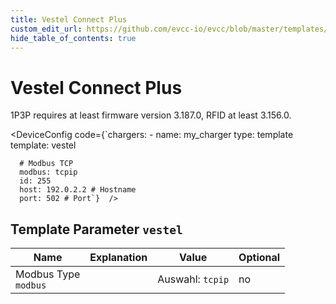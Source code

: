 ```yaml
---
title: Vestel Connect Plus
custom_edit_url: https://github.com/evcc-io/evcc/blob/master/templates/definition/charger/vestel.yaml
hide_table_of_contents: true
---
```



# Vestel Connect Plus

<div className="device-detail-container">
  <div className="device-detail-content">
    <DeviceFeatures features="rfid,1p3p,sponsorship" />

1P3P requires at least firmware version 3.187.0, RFID at least 3.156.0.


<DeviceConfig code={`chargers:
    - name: my_charger
      type: template
      template: vestel
      
      # Modbus TCP
      modbus: tcpip
      id: 255
      host: 192.0.2.2 # Hostname
      port: 502 # Port`}  />
  </div>
  <div className="device-detail-icon">
    <evcc-icon
      type="charger"
      name="vestel-connect-plus"
      size="400px"
      alt="Vestel Connect Plus"
      className="device-detail-icon-img"
    ></evcc-icon>
  </div>
</div>

## Template Parameter `vestel`

| Name | Explanation | Value | Optional |
|-----------|-------------|-------|----------|
| Modbus Type<br/>`modbus` |  | Auswahl: `tcpip` | no |

<SponsorshipRequired />

